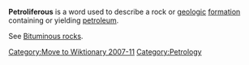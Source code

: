 [[Category:Move to Wiktionary 2007-11]]
{{Orphan|date=November 2006}} 
'''Petroliferous''' is a word used to describe a rock or [[geologic]] [[formation]] containing or yielding [[petroleum]].
 
See [[Bituminous rocks]].

{{petrology-stub}}
[[Category:Petrology]]